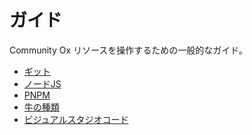 # ガイド

Community Ox リソースを操作するための一般的なガイド。

* [ギット](./guides/git.mdx)
* [ノードJS](./guides/nodejs.mdx)
* [PNPM](./guides/pnpm.mdx)
* [牛の種類](./guides/types.mdx)
* [ビジュアルスタジオコード](./guides/vscode.mdx)

